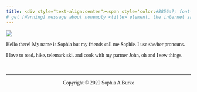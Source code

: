 ```yaml
---
title: <div style="text-align:center"><span style='color:#8856a7; font-size:30pt;font-weight:100;font-family:Comic Sans MS;font-align:center'> A curiosity driven Research Scientist with expertise in Peatland Biogeochemistry </span> </div>
# get [Warning] message about nonempty <title> element. the internet says ignore it.
---
```

<div style= "font-family: Comic Sans MS">

![](/Users/Sophie/Desktop/AdultLife/Github_PersonalWebsite/sophiaburke/images/SBurke_ProfessionalPhoto.png)

Hello there! My name is Sophia but my friends call me Sophie. I use she/her pronouns.

I love to read, hike, telemark ski, and cook with my partner John, oh and I sew things.



&nbsp; 
<hr />
<p style="text-align: center;">Copyright &copy; 2020 Sophia A Burke </p>

</div>